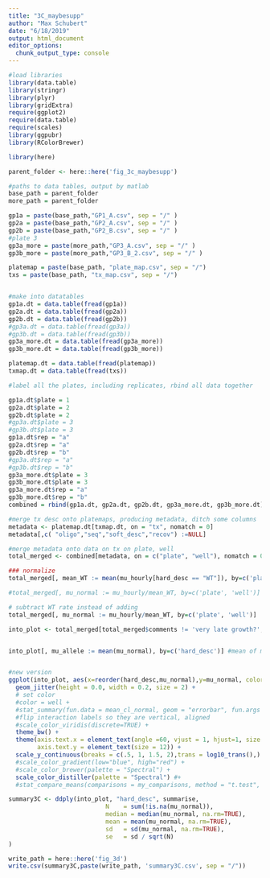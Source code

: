 ```yaml
---
title: "3C_maybesupp"
author: "Max Schubert"
date: "6/18/2019"
output: html_document
editor_options: 
  chunk_output_type: console
---
```


```r
#load libraries
library(data.table)
library(stringr)
library(plyr)
library(gridExtra)
require(ggplot2)
require(data.table)
require(scales)
library(ggpubr)
library(RColorBrewer)

library(here)

parent_folder <- here::here('fig_3c_maybesupp')

```
```r

#paths to data tables, output by matlab
base_path = parent_folder
more_path = parent_folder

gp1a = paste(base_path,"GP1_A.csv", sep = "/" )
gp2a = paste(base_path,"GP2_A.csv", sep = "/" )
gp2b = paste(base_path,"GP2_B.csv", sep = "/" )
#plate 3
gp3a_more = paste(more_path,"GP3_A.csv", sep = "/" )
gp3b_more = paste(more_path,"GP3_B_2.csv", sep = "/" )

platemap = paste(base_path, "plate_map.csv", sep = "/")
txs = paste(base_path, "tx_map.csv", sep = "/")


#make into datatables
gp1a.dt = data.table(fread(gp1a))
gp2a.dt = data.table(fread(gp2a))
gp2b.dt = data.table(fread(gp2b))
#gp3a.dt = data.table(fread(gp3a))
#gp3b.dt = data.table(fread(gp3b))
gp3a_more.dt = data.table(fread(gp3a_more))
gp3b_more.dt = data.table(fread(gp3b_more))

platemap.dt = data.table(fread(platemap))
txmap.dt = data.table(fread(txs))

```

```r
#label all the plates, including replicates, rbind all data together

gp1a.dt$plate = 1
gp2a.dt$plate = 2
gp2b.dt$plate = 2
#gp3a.dt$plate = 3
#gp3b.dt$plate = 3
gp1a.dt$rep = "a"
gp2a.dt$rep = "a"
gp2b.dt$rep = "b"
#gp3a.dt$rep = "a"
#gp3b.dt$rep = "b"
gp3a_more.dt$plate = 3
gp3b_more.dt$plate = 3
gp3a_more.dt$rep = "a"
gp3b_more.dt$rep = "b"
combined = rbind(gp1a.dt, gp2a.dt, gp2b.dt, gp3a_more.dt, gp3b_more.dt)

#merge tx desc onto platemaps, producing metadata, ditch some columns
metadata <- platemap.dt[txmap.dt, on = "tx", nomatch = 0]
metadata[,c( "oligo","seq","soft_desc","recov") :=NULL]

#merge metadata onto data on tx on plate, well
total_merged <- combined[metadata, on = c("plate", "well"), nomatch = 0]

### normalize
total_merged[, mean_WT := mean(mu_hourly[hard_desc == "WT"]), by=c('plate', 'rep')]

#total_merged[, mu_normal := mu_hourly/mean_WT, by=c('plate', 'well')]

# subtract WT rate instead of adding
total_merged[, mu_normal := mu_hourly/mean_WT, by=c('plate', 'well')]

```
```r
into_plot <- total_merged[total_merged$comments != 'very late growth?', ]


into_plot[, mu_allele := mean(mu_normal), by=c('hard_desc')] #mean of mu, for plotting, coloring


#new version
ggplot(into_plot, aes(x=reorder(hard_desc,mu_normal),y=mu_normal, color= mu_allele)) +
  geom_jitter(height = 0.0, width = 0.2, size = 2) + 
  # set color
  #color = well +
  #stat_summary(fun.data = mean_cl_normal, geom = "errorbar", fun.args = list(mult = 1)) +
  #flip interaction labels so they are vertical, aligned
  #scale_color_viridis(discrete=TRUE) +
  theme_bw() +
  theme(axis.text.x = element_text(angle =60, vjust = 1, hjust=1, size = 12),
        axis.text.y = element_text(size = 12)) +
  scale_y_continuous(breaks = c(.5, 1, 1.5, 2),trans = log10_trans(),) +
  #scale_color_gradient(low="blue", high="red") +
  #scale_color_brewer(palette = "Spectral") +
  scale_color_distiller(palette = "Spectral") #+
  #stat_compare_means(comparisons = my_comparisons, method = "t.test", label = "p.signif")

```

```r
summary3C <- ddply(into_plot, "hard_desc", summarise,
                           N    = sum(!is.na(mu_normal)),
                           median = median(mu_normal, na.rm=TRUE),
                           mean = mean(mu_normal, na.rm=TRUE),
                           sd   = sd(mu_normal, na.rm=TRUE),
                           se   = sd / sqrt(N)
)

write_path = here::here('fig_3d')
write.csv(summary3C,paste(write_path, 'summary3C.csv', sep = "/"))

```


